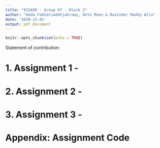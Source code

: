 ```yaml
---
title: "932A99 - Group K7 - Block 2"
author: "Hoda Fakharzadehjahromy, Otto Moen & Ravinder Reddy Atla"
date: '2020-12-01'
output: pdf_document
---
```


```r
knitr::opts_chunk$set(echo = TRUE)
```

Statement of contribution: 

# 1. Assignment 1 -
# 2. Assignment 2 - 
# 3. Assignment 3 - 


\newpage
# Appendix: Assignment Code

```r
``` 
